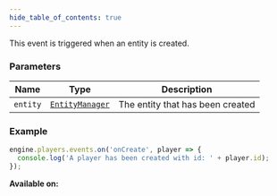 ```yaml
---
hide_table_of_contents: true
---
```



This event is triggered when an entity is created.

### Parameters

| Name     | Type                                        | Description                      |
| -------- | ------------------------------------------- | -------------------------------- |
| `entity` | [`EntityManager`](/sdk/types/EntityManager) | The entity that has been created |

### Example

```js
engine.players.events.on('onCreate', player => {
  console.log('A player has been created with id: ' + player.id);
});
```

**Available on:** <ClientTag /> <ServerTag />
